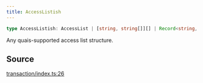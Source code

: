 ```yaml
---
title: AccessListish
---
```


```ts
type AccessListish: AccessList | [string, string[]][] | Record<string, string[]>;
```

Any quais-supported access list structure.

## Source

[transaction/index.ts:26](https://github.com/dominant-strategies/quais.js/blob/40f3917383e9421179ebdbc4076b907a7d088144/src/transaction/index.ts#L26)
